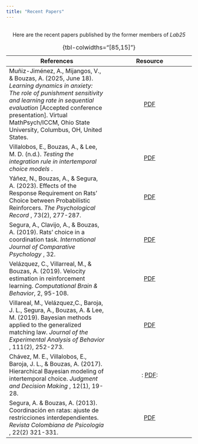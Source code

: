 ```yaml
---
title: "Recent Papers"
---
```

</br>
<center> <p1>  Here are the recent papers  published by the former members of <i> Lab25 </i> </center>

| References | Resource |
|------------|:--------:|
| Muñiz-Jiménez, A., Mijangos, V., & Bouzas, A. (2025, June 18). <i> Learning dynamics in anxiety: The role of punishment sensitivity and learning rate in sequential evaluation </i>[Accepted conference presentation]. Virtual MathPsych/ICCM, Ohio State University, Columbus, OH, United States. | [PDF](/docs/thesis/Paper_alicia.pdf) |
| Villalobos, E., Bouzas, A., & Lee, M. D. (n.d.). <i> Testing the integration rule in intertemporal choice models </i>. | [PDF](/docs/thesis/EVilla_ModelingSuperadditivity.pdf) |
| Yáñez, N., Bouzas, A., & Segura, A. (2023). Effects of the Response Requirement on Rats’ Choice between Probabilistic Reinforcers.<i> The Psychological Record </i>, 73(2), 277-287. | [PDF](https://link.springer.com/article/10.1007/s40732-023-00542-4) |
| Segura, A., Clavijo, A., & Bouzas, A. (2019). Rats’ choice in a coordination task. <i> International Journal of Comparative Psychology </i>, 32. | [PDF](https://escholarship.org/uc/item/4wh6t6jg) |
| Velázquez, C., Villarreal, M., & Bouzas, A. (2019). Velocity estimation in reinforcement learning.  <i> Computational Brain & Behavior</i>, 2, 95-108. | [PDF](https://www.biorxiv.org/content/10.1101/432492v3) |
| Villareal, M., Velázquez,C., Baroja, J. L., Segura, A., Bouzas, A. & Lee, M. (2019). Bayesian methods applied to the generalized matching law. <i> Journal of the Experimental Analysis of Behavior </i>, 111(2), 252-273.| [PDF](https://psycnet.apa.org/record/2019-09657-001) |
| Chávez, M. E., Villalobos, E., Baroja, J. L., & Bouzas, A. (2017). Hierarchical Bayesian modeling of intertemporal choice. <i> Judgment and Decision Making </i>, 12(1), 19-28. | : [PDF](https://link.springer.com/article/10.1007/s42113-019-00026-1): |
| Segura, A. & Bouzas, A. (2013). Coordinación en ratas: ajuste de restricciones interdependientes. <i> Revista Colombiana de Psicología </i>, 22(2) 321-331. |   [PDF](https://dialnet.unirioja.es/servlet/articulo?codigo=4703321) |

: {tbl-colwidths="[85,15]"}